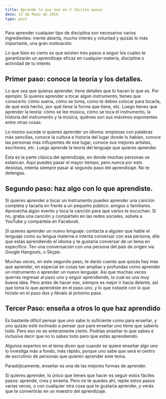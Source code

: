 ```yaml
---
title: Aprende lo que Sea en 3 fáciles pasos
date: 22 de Mayo de 2019
type: post
---
```

Para aprender cualquier tipo de disciplina son necesarios varios ingredientes: mente abierta, mucho interés y voluntad y quizás lo más importante, una gran motivación.

Lo que bien es cierto es que existen tres pasos a seguir los cuales te garantizarán un aprendizaje eficaz en cualquier materia, disciplina o actividad de tu interés

## Primer paso: conoce la teoría y los detalles.
Lo que sea que quieras aprender, tiene detalles que lo hacen lo que es. Por ejemplo: Si quieres aprender a tocar algún instrumento, tienes que conocerlo: cómo suena, cómo se toma, como te debes colocar para tocarla, de qué está hecho, por qué tiene la forma que tiene, etc. Luego tienes que aprender la teoría: cómo se lee música, cómo se toca el instrumento, la historia del instrumento y la música, quiénes son sus máximos exponentes entre otras cosas.

Lo mismo sucede si quieres aprender un idioma: empiezas con palabras más sencillas, conoce la cultura e historia del lugar donde lo hablan, conoce las personas más influyentes de ese lugar, conoce sus mejores artistas, escritores, etc. Luego aprende la teoría del lenguaje que quieres aprender.

Ésta es la parte clásica del aprendizaje, en donde muchas personas se estancan. Aquí puedes pasar el mayor tiempo, pero nunca por esto desistas, intenta siempre pasar al segundo paso del aprendizaje. No te detengas.

## Segundo paso: haz algo con lo que aprendiste.
Si quieres aprender a tocar un instrumento puedes aprender una canción completa y tacarla en frente a un pequeño público: amigos o familiares. Aprovecha algún evento y toca la canción para que varios te escuchen. Si no, graba una canción y compártelo en las redes sociales, súbela a YouTube y compártela en Facebook.

Si quieres aprender un nuevo lenguaje: contacta a alguien que hable el lenguaje como su lengua materna e intenta conversar con esa persona, dile que estás aprendiendo el idioma y te gustaría conversar de un tema en específico. Ten una conversación con una persona del país de origen vía Google Hangouts, o Skype.

Muchas veces, en este segundo paso, te darás cuenta que quizás hay más que aprender, en especial en cosas tan amplias y profundas como aprender un instrumento o aprender un nuevo lenguaje. Así que muchas veces querrás regresar al paso uno y seguir aprendiendo, lo cual es una muy buena idea. Pero antes de hacer eso, siempre es mejor ir hacia delante, así que toma lo que aprendiste en el paso uno, y lo que notaste con lo que hiciste en el paso dos y llévalo al próximo paso.

## Tercer Paso: enseña a otros lo que haz aprendido
Es bastante difícil pensar que uno sabe lo suficiente como para enseñar, y uno quizás esté inclinado a pensar que pare enseñar uno tiene que saberlo todo. Pero eso no es enteramente cierto. Podrías enseñar lo que sabes e inclusive decir que no lo sabes todo pero que estás aprendiendo.

Algunos expertos en el tema dicen que cuando se quiere enseñar algo uno lo investiga más a fondo, más rápido, porque uno sabe que será el centro de escrutinio de personas que quieren aprender este tema.

Paradójicamente, enseñar es una de las mejores formas de aprender.

Si quieres aprender, lo único que tienes que hacer es seguir estos fáciles pasos: aprende, crea y enseña. Pero no te quedes ahí, repite estos pasos varias veces, o con cualquier otra cosa que te gustaría aprender, y verás que te convertirás en un maestro del aprendizaje.

